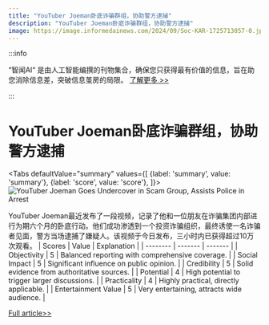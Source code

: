 ```yaml
---
title: "YouTuber Joeman卧底诈骗群组，协助警方逮捕"
description: "YouTuber Joeman卧底诈骗群组，协助警方逮捕"
image: https://image.informedainews.com/2024/09/Soc-KAR-1725713057-0.jpg
---
```



:::info

“智闻AI“ 是由人工智能编撰的刊物集合，确保您只获得最有价值的信息，旨在助您消除信息差，突破信息茧房的局限。  [了解更多 >>](/)

:::

# YouTuber Joeman卧底诈骗群组，协助警方逮捕


<Tabs
	defaultValue="summary"
	values={[
	{label: 'summary', value: 'summary'},
	{label: 'score', value: 'score'},
]}>
<TabItem value="summary">
<img
  src="https://image.informedainews.com/2024/09/Soc-KAR-1725713057-0.jpg"
  alt="YouTuber Joeman Goes Undercover in Scam Group, Assists Police in Arrest"
/>



YouTuber Joeman最近发布了一段视频，记录了他和一位朋友在诈骗集团内部进行为期六个月的卧底行动。他们成功渗透到一个投资诈骗组织，最终诱使一名诈骗者见面，警方当场逮捕了嫌疑人。该视频于今日发布，三小时内已获得超过10万次观看。
</TabItem>
<TabItem value="score">
	| Scores     | Value   | Explanation |
	| -------- | ------- | ------- |
	| Objectivity  | 5    | Balanced reporting with comprehensive coverage.    |
	| Social Impact | 5     | Significant influence on public opinion.    |
	| Credibility    | 5    | Solid evidence from authoritative sources.    |
	| Potential    | 4    | High potential to trigger larger discussions.    |
	| Practicality    | 4    | Highly practical, directly applicable.    |
	| Entertainment Value    | 5    | Very entertaining, attracts wide audience.    |
</TabItem>
</Tabs>

[Full article>>](https://today.line.me/tw/v2/article/EXQjqkR)
